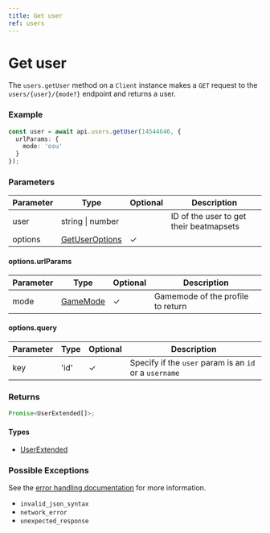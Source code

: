 ```yaml
---
title: Get user
ref: users
---
```


# Get user

The `users.getUser` method on a `Client` instance makes a `GET` request to the `users/{user}/{mode?}` endpoint and returns a user.

### Example

```ts
const user = await api.users.getUser(14544646, {
  urlParams: {
    mode: 'osu'
  }
});
```

### Parameters

| Parameter | Type                                           | Optional | Description                             |
| --------- | ---------------------------------------------- | -------- | --------------------------------------- |
| user      | string \| number                               |          | ID of the user to get their beatmapsets |
| options   | [GetUserOptions](/references/get-user-options) | ✓        |                                         |

#### options.urlParams

| Parameter | Type                              | Optional | Description                      |
| --------- | --------------------------------- | -------- | -------------------------------- |
| mode      | [GameMode](/references/game-mode) | ✓        | Gamemode of the profile to return |

#### options.query

| Parameter | Type | Optional | Description                                            |
| --------- | ---- | -------- | ------------------------------------------------------ |
| key       | 'id' | ✓        | Specify if the `user` param is an `id` or a `username` |

### Returns

```ts
Promise<UserExtended[]>;
```

#### Types

- [UserExtended](/references/user-extended)

### Possible Exceptions

See the [error handling documentation](/extras/error-handling) for more information.

- `invalid_json_syntax`
- `network_error`
- `unexpected_response`
